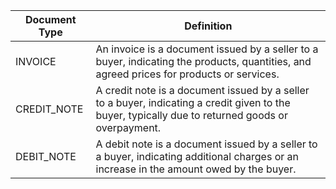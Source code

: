 | Document Type | Definition                                                                                    |
|---------------|-----------------------------------------------------------------------------------------------|
| INVOICE       | An invoice is a document issued by a seller to a buyer, indicating the products, quantities, and agreed prices for products or services. |
| CREDIT_NOTE   | A credit note is a document issued by a seller to a buyer, indicating a credit given to the buyer, typically due to returned goods or overpayment. |
| DEBIT_NOTE    | A debit note is a document issued by a seller to a buyer, indicating additional charges or an increase in the amount owed by the buyer. |
